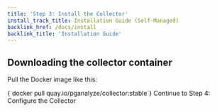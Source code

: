 ```yaml
---
title: 'Step 3: Install the Collector'
install_track_title: Installation Guide (Self-Managed)
backlink_href: /docs/install
backlink_title: 'Installation Guide'
---
```


## Downloading the collector container

Pull the Docker image like this:

<CodeBlock language="bash">
{`docker pull quay.io/pganalyze/collector:stable`}
</CodeBlock>

<Link className="btn btn-success" to="04_configure_the_collector_docker">
  Continue to Step 4: Configure the Collector
</Link>
